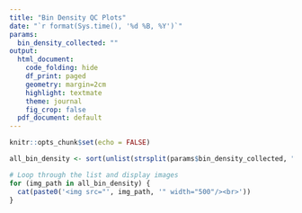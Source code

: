 ```yaml
---
title: "Bin Density QC Plots"
date: "`r format(Sys.time(), '%d %B, %Y')`"
params:
  bin_density_collected: ""
output:
  html_document:
    code_folding: hide
    df_print: paged 
    geometry: margin=2cm
    highlight: textmate
    theme: journal
    fig_crop: false
  pdf_document: default
---
```

<style type="text/css">
.main-container {
  max-width: 1200px;
  margin-left: auto;
  margin-right: auto;
}
</style>

```r
knitr::opts_chunk$set(echo = FALSE)
```

```r
all_bin_density <- sort(unlist(strsplit(params$bin_density_collected, ",")))

# Loop through the list and display images
for (img_path in all_bin_density) {
  cat(paste0('<img src="', img_path, '" width="500"/><br>'))
}
```











